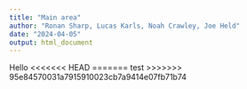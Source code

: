 ```yaml
---
title: "Main area"
author: "Ronan Sharp, Lucas Karls, Noah Crawley, Joe Held"
date: "2024-04-05"
output: html_document
---
```

Hello
<<<<<<< HEAD
=======
test
>>>>>>> 95e84570031a7915910023cb7a9414e07fb71b74
